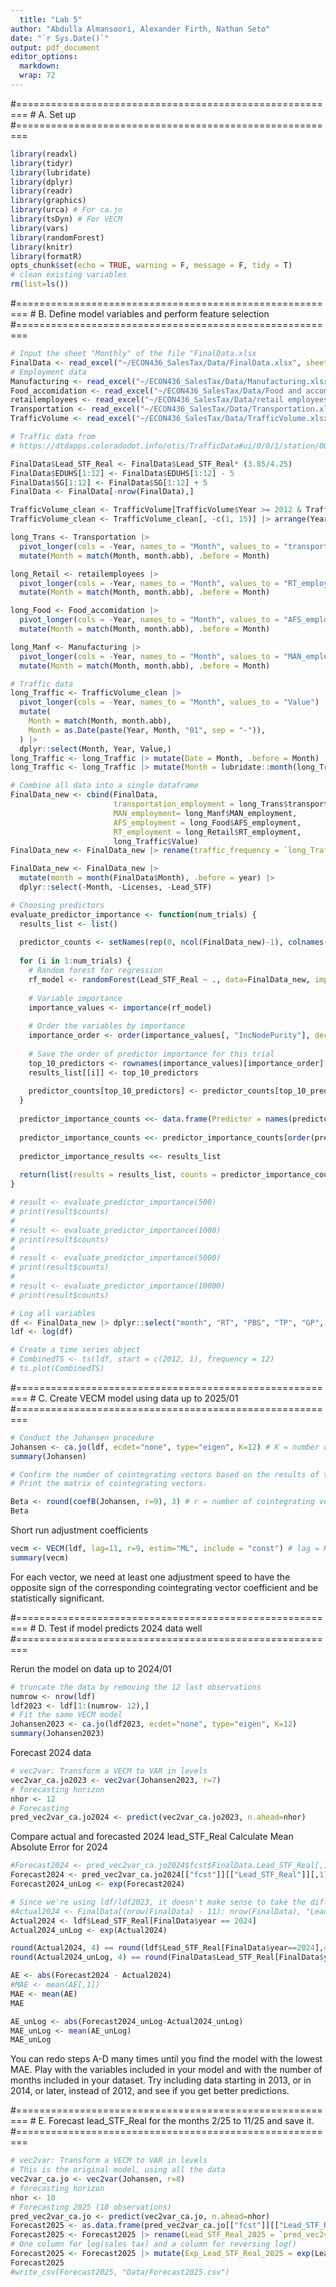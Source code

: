 ```yaml
---
  title: "Lab 5"
author: "Abdulla Almansoori, Alexander Firth, Nathan Seto"
date: "`r Sys.Date()`"
output: pdf_document
editor_options: 
  markdown: 
  wrap: 72
---
```


#========================================================
# A. Set up
#========================================================

```r
library(readxl)
library(tidyr)
library(lubridate)
library(dplyr)
library(readr)
library(graphics)
library(urca) # For ca.jo
library(tsDyn) # For VECM
library(vars)
library(randomForest)
library(knitr)
library(formatR)
opts_chunk$set(echo = TRUE, warning = F, message = F, tidy = T)
# clean existing variables
rm(list=ls())
```

#========================================================
# B. Define model variables and perform feature selection
#========================================================

```r
# Input the sheet "Monthly" of the file "FinalData.xlsx
FinalData <- read_excel("~/ECON436_SalesTax/Data/FinalData.xlsx", sheet = 1)
# Employment data
Manufacturing <- read_excel("~/ECON436_SalesTax/Data/Manufacturing.xlsx")
Food_accomidation <- read_excel("~/ECON436_SalesTax/Data/Food and accomidation.xlsx")
retailemployees <- read_excel("~/ECON436_SalesTax/Data/retail employees.xlsx")
Transportation <- read_excel("~/ECON436_SalesTax/Data/Transportation.xlsx")
TrafficVolume <- read_excel("~/ECON436_SalesTax/Data/TrafficVolume.xlsx") 

# Traffic data from 
# https://dtdapps.coloradodot.info/otis/TrafficData#ui/0/0/1/station/000127/criteria/27425//false/true/

FinalData$Lead_STF_Real <- FinalData$Lead_STF_Real* (3.85/4.25)
FinalData$EDUHS[1:12] <- FinalData$EDUHS[1:12] - 5
FinalData$SG[1:12] <- FinalData$SG[1:12] + 5
FinalData <- FinalData[-nrow(FinalData),]

TrafficVolume_clean <- TrafficVolume[TrafficVolume$Year >= 2012 & TrafficVolume$Year <= 2024, ]
TrafficVolume_clean <- TrafficVolume_clean[, -c(1, 15)] |> arrange(Year)

long_Trans <- Transportation |> 
  pivot_longer(cols = -Year, names_to = "Month", values_to = "transportation_employment") |> 
  mutate(Month = match(Month, month.abb), .before = Month)

long_Retail <- retailemployees |> 
  pivot_longer(cols = -Year, names_to = "Month", values_to = "RT_employment") |> 
  mutate(Month = match(Month, month.abb), .before = Month)

long_Food <- Food_accomidation |> 
  pivot_longer(cols = -Year, names_to = "Month", values_to = "AFS_employment") |> 
  mutate(Month = match(Month, month.abb), .before = Month)

long_Manf <- Manufacturing |> 
  pivot_longer(cols = -Year, names_to = "Month", values_to = "MAN_employment") |> 
  mutate(Month = match(Month, month.abb), .before = Month)

# Traffic data
long_Traffic <- TrafficVolume_clean |>
  pivot_longer(cols = -Year, names_to = "Month", values_to = "Value") |>
  mutate(
    Month = match(Month, month.abb),
    Month = as.Date(paste(Year, Month, "01", sep = "-")),
  ) |>
  dplyr::select(Month, Year, Value,)
long_Traffic <- long_Traffic |> mutate(Date = Month, .before = Month)
long_Traffic <- long_Traffic |> mutate(Month = lubridate::month(long_Traffic$Date))

# Combine all data into a single dataframe
FinalData_new <- cbind(FinalData, 
                       transportation_employment = long_Trans$transportation_employment, 
                       MAN_employment= long_Manf$MAN_employment, 
                       AFS_employment = long_Food$AFS_employment, 
                       RT_employment = long_Retail$RT_employment,
                       long_Traffic$Value)
FinalData_new <- FinalData_new |> rename(traffic_frequency = `long_Traffic$Value`)

FinalData_new <- FinalData_new |> 
  mutate(month = month(FinalData$Month), .before = year) |> 
  dplyr::select(-Month, -Licenses, -Lead_STF)
```

```r
# Choosing predictors
evaluate_predictor_importance <- function(num_trials) {
  results_list <- list()
  
  predictor_counts <- setNames(rep(0, ncol(FinalData_new)-1), colnames(FinalData_new)[-which(names(FinalData_new) == "Lead_STF_Real")])
  
  for (i in 1:num_trials) {
    # Random forest for regression
    rf_model <- randomForest(Lead_STF_Real ~ ., data=FinalData_new, importance=TRUE)
    
    # Variable importance
    importance_values <- importance(rf_model)
    
    # Order the variables by importance
    importance_order <- order(importance_values[, "IncNodePurity"], decreasing = TRUE)
    
    # Save the order of predictor importance for this trial
    top_10_predictors <- rownames(importance_values)[importance_order][1:10]
    results_list[[i]] <- top_10_predictors
    
    predictor_counts[top_10_predictors] <- predictor_counts[top_10_predictors] + 1
  }
  
  predictor_importance_counts <<- data.frame(Predictor = names(predictor_counts), Count = predictor_counts)
  
  predictor_importance_counts <<- predictor_importance_counts[order(predictor_importance_counts$Count, decreasing = TRUE), ]
  
  predictor_importance_results <<- results_list
  
  return(list(results = results_list, counts = predictor_importance_counts))
}

# result <- evaluate_predictor_importance(500)
# print(result$counts)
#
# result <- evaluate_predictor_importance(1000)
# print(result$counts)
# 
# result <- evaluate_predictor_importance(5000)
# print(result$counts)
# 
# result <- evaluate_predictor_importance(10000)
# print(result$counts)
```


```r
# Log all variables
df <- FinalData_new |> dplyr::select("month", "RT", "PBS", "TP", "GP", "traffic_frequency", "RT", "CPI", "PSP", "FA", "Lead_STF_Real")
ldf <- log(df)

# Create a time series object
# CombinedTS <- ts(ldf, start = c(2012, 1), frequency = 12)
# ts.plot(CombinedTS)
```

#========================================================
# C. Create VECM model using data up to 2025/01
#========================================================

```r
# Conduct the Johansen procedure
Johansen <- ca.jo(ldf, ecdet="none", type="eigen", K=12) # K = number of periods in a year (4 if quarterly data, 12 if monthly data)
summary(Johansen)

# Confirm the number of cointegrating vectors based on the results of the Johansen procedure.
# Print the matrix of cointegrating vectors.
```

```r
Beta <- round(coefB(Johansen, r=9), 3) # r = number of cointegrating vectors
Beta
```

Short run adjustment coefficients

```r
vecm <- VECM(ldf, lag=11, r=9, estim="ML", include = "const") # lag = K-1
summary(vecm)
```

For each vector, we need at least one adjustment speed to have the opposite sign of the corresponding cointegrating vector coefficient and be statistically significant.

#========================================================
# D. Test if model predicts 2024 data well
#========================================================

Rerun the model on data up to 2024/01

```r
# truncate the data by removing the 12 last observations
numrow <- nrow(ldf)
ldf2023 <- ldf[1:(numrow- 12),]
# Fit the same VECM model
Johansen2023 <- ca.jo(ldf2023, ecdet="none", type="eigen", K=12)
summary(Johansen2023)
```

Forecast 2024 data

```r
# vec2var: Transform a VECM to VAR in levels
vec2var_ca.jo2023 <- vec2var(Johansen2023, r=7)
# forecasting horizon
nhor <- 12 
# Forecasting
pred_vec2var_ca.jo2024 <- predict(vec2var_ca.jo2023, n.ahead=nhor)
```

Compare actual and forecasted 2024 lead_STF_Real
Calculate Mean Absolute Error for 2024

```r
#Forecast2024 <- pred_vec2var_ca.jo2024$fcst$FinalData.Lead_STF_Real[,1]
Forecast2024 <- pred_vec2var_ca.jo2024[["fcst"]][["Lead_STF_Real"]][,1] # Predicts log(Lead_STF_Real) from ldf2023
Forecast2024_unLog <- exp(Forecast2024)

# Since we're using ldf/ldf2023, it doesn't make sense to take the difference between log(sales tax) from ldf and sales tax from FinalData. We can convert the values later.
#Actual2024 <- FinalData[(nrow(FinalData) - 11): nrow(FinalData), "Lead_STF_Real"]
Actual2024 <- ldf$Lead_STF_Real[FinalData$year == 2024]
Actual2024_unLog <- exp(Actual2024)

round(Actual2024, 4) == round(ldf$Lead_STF_Real[FinalData$year==2024],4)
round(Actual2024_unLog, 4) == round(FinalData$Lead_STF_Real[FinalData$year == 2024], 4)

AE <- abs(Forecast2024 - Actual2024)
#MAE <- mean(AE[,1])
MAE <- mean(AE)
MAE

AE_unLog <- abs(Forecast2024_unLog-Actual2024_unLog)
MAE_unLog <- mean(AE_unLog)
MAE_unLog
```

You can redo steps A-D many times until you find the model with the lowest MAE. 
Play with the variables included in your model and with the number of months included in your dataset. Try including data starting in 2013, or in 2014, or later, instead of 2012, and see if you get better predictions.

#========================================================
# E. Forecast lead_STF_Real for the months 2/25 to 11/25 and save it.
#========================================================

```r
# vec2var: Transform a VECM to VAR in levels
# This is the original model, using all the data
vec2var_ca.jo <- vec2var(Johansen, r=8)
# forecasting horizon
nhor <- 10 
# Forecasting 2025 (10 observations)
pred_vec2var_ca.jo <- predict(vec2var_ca.jo, n.ahead=nhor)
Forecast2025 <- as.data.frame(pred_vec2var_ca.jo[["fcst"]][["Lead_STF_Real"]][,1])
Forecast2025 <- Forecast2025 |> rename(Lead_STF_Real_2025 = `pred_vec2var_ca.jo[["fcst"]][["Lead_STF_Real"]][, 1]`)
# One column for log(sales tax) and a column for reversing log()
Forecast2025 <- Forecast2025 |> mutate(Exp_Lead_STF_Real_2025 = exp(Lead_STF_Real_2025))
Forecast2025
#write_csv(Forecast2025, "Data/Forecast2025.csv")
```
